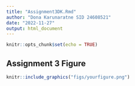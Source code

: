 ```yaml
---
title: "Assignment3DK.Rmd"
author: "Dona Karunaratne SID 24608521"
date: "2022-11-27"
output: html_document
---
```


```r
knitr::opts_chunk$set(echo = TRUE)
```

## Assignment 3 Figure
```r
knitr::include_graphics("figs/yourfigure.png")
```